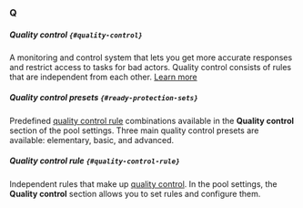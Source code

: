### Q

##### Quality control `{#quality-control}`

A monitoring and control system that lets you get more accurate responses and restrict access to tasks for bad actors. Quality control consists of rules that are independent from each other. [Learn more](/docs/guide/control)

##### Quality control presets `{#ready-protection-sets}`

Predefined [quality control rule](#quality-control-rule) combinations available in the **Quality control** section of the pool settings. Three main quality control presets are available: elementary, basic, and advanced.

##### Quality control rule `{#quality-control-rule}`

Independent rules that make up [quality control](#quality-control). In the pool settings, the **Quality control** section allows you to set rules and configure them.
